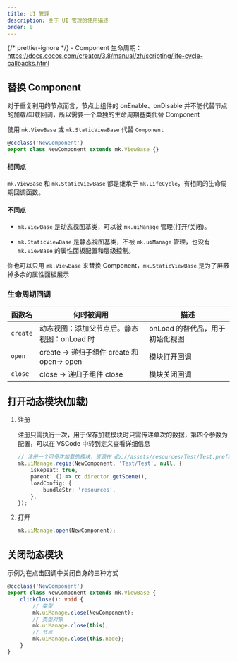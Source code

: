 ```yaml
---
title: UI 管理
description: 关于 UI 管理的使用描述
order: 0
---
```


{/* prettier-ignore */}
<Note type="note" title="前置知识">
	- Component 生命周期：https://docs.cocos.com/creator/3.8/manual/zh/scripting/life-cycle-callbacks.html
</Note>

## 替换 Component

对于重复利用的节点而言，节点上组件的 onEnable、onDisable 并不能代替节点的加载/卸载回调，所以需要一个单独的生命周期基类代替 Component

使用 `mk.ViewBase` 或 `mk.StaticViewBase` 代替 `Component`

```ts
@ccclass('NewComponent')
export class NewComponent extends mk.ViewBase {}
```

#### 相同点

`mk.ViewBase` 和 `mk.StaticViewBase` 都是继承于 `mk.LifeCycle`，有相同的生命周期回调函数。

#### 不同点

-   `mk.ViewBase` 是动态视图基类，可以被 `mk.uiManage` 管理(打开/关闭)。

-   `mk.StaticViewBase` 是静态视图基类，不被 `mk.uiManage` 管理，也没有 `mk.ViewBase` 的属性面板配置和层级控制。

你也可以只用 `mk.ViewBase` 来替换 Component，`mk.StaticViewBase` 是为了屏蔽掉多余的属性面板展示

### 生命周期回调

| 函数名   | 何时被调用                                  | 描述                            |
| -------- | ------------------------------------------- | ------------------------------- |
| `create` | 动态视图：添加父节点后。静态视图：onLoad 时 | onLoad 的替代品，用于初始化视图 |
| `open`   | create -> 递归子组件 create 和 open-> open  | 模块打开回调                    |
| `close`  | close -> 递归子组件 close                   | 模块关闭回调                    |

## 打开动态模块(加载)

1. 注册

    注册只需执行一次，用于保存加载模块时只需传递单次的数据，第四个参数为配置，可以在 VSCode 中转到定义查看详细信息

    ```ts
    // 注册一个可多次加载的模块，资源在 db://assets/resources/Test/Test.prefab，默认父节点为 Scene
    mk.uiManage.regis(NewComponent, 'Test/Test', null, {
        isRepeat: true,
        parent: () => cc.director.getScene(),
        loadConfig: {
            bundleStr: 'resources',
        },
    });
    ```

2. 打开

    ```ts
    mk.uiManage.open(NewComponent);
    ```

## 关闭动态模块

示例为在点击回调中关闭自身的三种方式

```ts
@ccclass('NewComponent')
export class NewComponent extends mk.ViewBase {
    clickClose(): void {
        // 类型
        mk.uiManage.close(NewComponent);
        // 类型对象
        mk.uiManage.close(this);
        // 节点
        mk.uiManage.close(this.node);
    }
}
```
